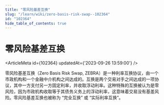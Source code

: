 ```yaml
---
title: "零风险基差互换"
slug: "/learn/wiki/zero-basis-risk-swap--102364"
id: "102364"
hide_table_of_contents: true
---
```



# 零风险基差互换

<ArticleMeta id={102364} updatedAt={'2023-09-26 13:59:00'} />
<div className='border-solid border-b border-t-0 my-4 border-[var(--ifm-color-gray-300)]' />

零风险基差互换（Zero Basis Risk Swap, ZEBRA）是一种利率互换协议，由一个市政机构和一个金融中介机构之间达成的。互换是两个交易对手之间达成的一项协议，其中一方支付另一方固定利率，并收取浮动利率。这种特殊的互换被认为是零风险，因为市政机构收取等于其债务义务上的浮动利率，这意味着交易没有基差风险。零风险基差互换也被称为 “完全互换” 或 “实际利率互换”。
